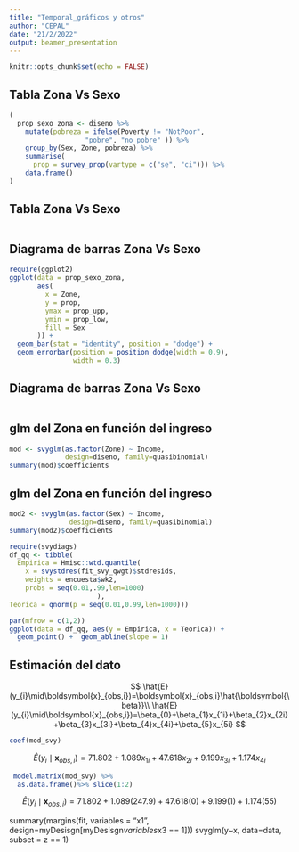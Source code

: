 ```yaml
---
title: "Temporal_gráficos y otros"
author: "CEPAL"
date: "21/2/2022"
output: beamer_presentation
---
```


```r
knitr::opts_chunk$set(echo = FALSE)
```


## Tabla Zona Vs Sexo

```r
(
  prop_sexo_zona <- diseno %>%
    mutate(pobreza = ifelse(Poverty != "NotPoor",
                   "pobre", "no pobre" )) %>% 
    group_by(Sex, Zone, pobreza) %>%
    summarise(
      prop = survey_prop(vartype = c("se", "ci"))) %>% 
    data.frame()
)

```

## Tabla Zona Vs Sexo

```r
```


## Diagrama de barras Zona Vs Sexo

```r
require(ggplot2)
ggplot(data = prop_sexo_zona,
       aes(
         x = Zone,
         y = prop,
         ymax = prop_upp,
         ymin = prop_low,
         fill = Sex
       )) +
  geom_bar(stat = "identity", position = "dodge") +
  geom_errorbar(position = position_dodge(width = 0.9),
                width = 0.3)

```

## Diagrama de barras Zona Vs Sexo

```r
```




## glm del Zona en función del ingreso 

```r
mod <- svyglm(as.factor(Zone) ~ Income, 
              design=diseno, family=quasibinomial)
summary(mod)$coefficients
```

## glm del Zona en función del ingreso 

```r
mod2 <- svyglm(as.factor(Sex) ~ Income, 
               design=diseno, family=quasibinomial)
summary(mod2)$coefficients

```

```r
require(svydiags)
df_qq <- tibble(
  Empirica = Hmisc::wtd.quantile(
    x = svystdres(fit_svy_qwgt)$stdresids,
    weights = encuesta$wk2, 
    probs = seq(0.01,.99,len=1000) 
                      ),
Teorica = qnorm(p = seq(0.01,0.99,len=1000)))

par(mfrow = c(1,2))
ggplot(data = df_qq, aes(y = Empirica, x = Teorica)) +
  geom_point() +  geom_abline(slope = 1)
```


## Estimación del dato

$$
\hat{E}(y_{i}\mid\boldsymbol{x}_{obs,i})=\boldsymbol{x}_{obs,i}\hat{\boldsymbol{\beta}}\\
\hat{E}(y_{i}\mid\boldsymbol{x}_{obs,i})=\beta_{0}+\beta_{1}x_{1i}+\beta_{2}x_{2i}+\beta_{3}x_{3i}+\beta_{4}x_{4i}+\beta_{5}x_{5i} 
$$

```r
coef(mod_svy)
```

$$
\hat{E}(y_{i}\mid\boldsymbol{x}_{obs,i})=71.802 +1.089x_{1i}+47.618x_{2i}+9.199x_{3i}+1.174x_{4i}
$$

```r
 model.matrix(mod_svy) %>%
  as.data.frame()%>% slice(1:2)
```

$$
\hat{E}(y_{i}\mid\boldsymbol{x}_{obs,i})=71.802  +1.089(247.9)+47.618(0)+9.199(1)+1.174(55)
$$





summary(margins(fit, variables = "x1", design=myDesisgn[myDesisgn$variables$x3 == 1]))
svyglm(y~x, data=data, subset = z == 1)

